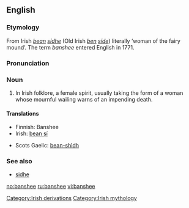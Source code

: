 ==English==
{{wikipedia}}
===Etymology===
From Irish ''[[bean#Irish|bean]] [[sídhe]]'' (Old Irish ''[[ben]] [[síde]]'') literally ‘woman of the fairy mound’.  The term ''banshee'' entered English in 1771.

===Pronunciation===
{{IPA|/bænˈʃi:/, /ˈbænʃi:/}}

===Noun===
{{en-noun}}

# In Irish folklore, a female spirit, usually taking the form of a woman whose mournful wailing warns of an impending death.

====Translations====
{{top}}
*Finnish: Banshee
*Irish: [[bean sí]] {{f}}
{{mid}}
*Scots Gaelic: [[bean-shìdh]] {{f}}
{{bottom}}

===See also===
*[[sidhe]]

[[Category:Irish derivations]]
[[Category:Irish mythology]]

[[no:banshee]]
[[ru:banshee]]
[[vi:banshee]]